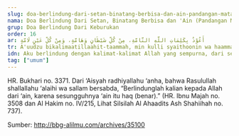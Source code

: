 ```yaml
---
slug: doa-berlindung-dari-setan-binatang-berbisa-dan-ain-pandangan-mata-jahat
nama: Doa Berlindung Dari Setan, Binatang Berbisa dan 'Ain (Pandangan Mata Jahat)
grup: Doa Berlindung Dari Keburukan
order: 16
ar: أَعُوْذُ بِكَلِمَاتِ اللَّهِ التَّامَّةِ، مِنْ كُلِّ شَيْطَانٍ وَهَامَّةٍ، وَمِنْ كُلِّ عَيْنٍ لَامَّةٍ
tr: A'uudzu bikalimaatillaahit-taammah, min kulli syaithoonin wa haammah, wa min kulli 'ainin laammah.
idn: Aku berlindung dengan kalimat-kalimat Allah yang sempurna, dari segala setan dan binatang berbisa, dan dari pandangan mata jahat.
tag: ["umum"]
---
```


HR. Bukhari no. 3371.
Dari ‘Aisyah radhiyallahu ‘anha, bahwa Rasulullah shallallahu ‘alaihi wa sallam bersabda, “Berlindunglah kalian kepada Allah dari ‘ain, karena sesungguhnya ‘ain itu haq (benar).” (HR. Ibnu Majah no. 3508 dan Al Hakim no. IV/215, Lihat Silsilah Al Ahaadits Ash Shahiihah no. 737).


Sumber: http://bbg-alilmu.com/archives/35100
